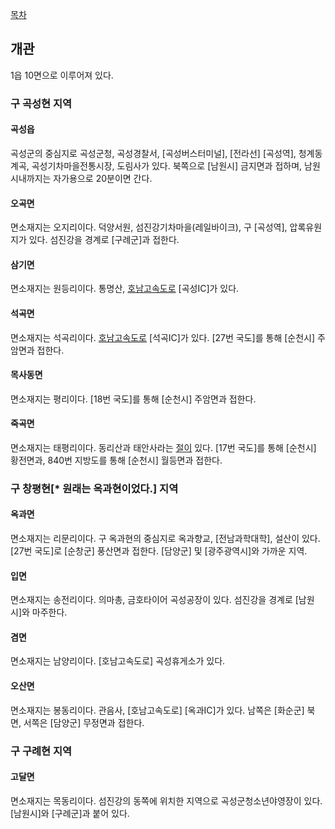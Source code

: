 [[목차]]
== 개관 ==
1읍 10면으로 이루어져 있다.

=== 구 곡성현 지역 ===
==== 곡성읍 ====
곡성군의 중심지로 곡성군청, 곡성경찰서, [곡성버스터미널], [전라선] [곡성역], 청계동계곡, 곡성기차마을전통시장, 도림사가 있다. 북쪽으로 [남원시] 금지면과 접하며, 남원 시내까지는 자가용으로 20분이면 간다.

==== 오곡면 ====
면소재지는 오지리이다. 덕양서원, 섬진강기차마을(레일바이크), 구 [곡성역], 압록유원지가 있다. 섬진강을 경계로 [구례군]과 접한다.

==== 삼기면 ====
면소재지는 원등리이다. 통명산, [[호남고속도로]] [곡성IC]가 있다.

==== 석곡면 ====
면소재지는 석곡리이다. [[호남고속도로]] [석곡IC]가 있다. [27번 국도]를 통해 [순천시] 주암면과 접한다.

==== 목사동면 ====
면소재지는 평리이다. [18번 국도]를 통해 [순천시] 주암면과 접한다.

==== 죽곡면 ====
면소재지는 태평리이다. 동리산과 태안사라는 [[절]]이 있다. [17번 국도]를 통해 [순천시] 황전면과, 840번 지방도를 통해 [순천시] 월등면과 접한다.

=== 구 창평현[* 원래는 옥과현이었다.] 지역 ===
==== 옥과면 ====
면소재지는 리문리이다. 구 옥과현의 중심지로 옥과향교, [전남과학대학], 설산이 있다. [27번 국도]로 [순창군] 풍산면과 접한다. [담양군] 및 [광주광역시]와 가까운 지역.

==== 입면 ====
면소재지는 송전리이다. 의마총, 금호타이어 곡성공장이 있다. 섬진강을 경계로 [남원시]와 마주한다.

==== 겸면 ====
면소재지는 남양리이다. [호남고속도로] 곡성휴게소가 있다.

==== 오산면 ====
면소재지는 봉동리이다. 관음사, [호남고속도로] [옥과IC]가 있다. 남쪽은 [화순군] 북면, 서쪽은 [담양군] 무정면과 접한다.

=== 구 구례현 지역 ===
==== 고달면 ====
면소재지는 목동리이다. 섬진강의 동쪽에 위치한 지역으로 곡성군청소년야영장이 있다.[남원시]와 [구례군]과 붙어 있다.
